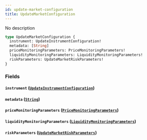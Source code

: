```yaml
---
id: update-market-configuration
title: UpdateMarketConfiguration
---
```



No description

```graphql
type UpdateMarketConfiguration {
  instrument: UpdateInstrumentConfiguration!
  metadata: [String]
  priceMonitoringParameters: PriceMonitoringParameters!
  liquidityMonitoringParameters: LiquidityMonitoringParameters!
  riskParameters: UpdateMarketRiskParameters!
}
```


### Fields

#### `instrument` ([`UpdateInstrumentConfiguration`](/docs/mainnet/graphql/objects/update-instrument-configuration))




#### `metadata` ([`String`](/docs/mainnet/graphql/scalars/string))




#### `priceMonitoringParameters` ([`PriceMonitoringParameters`](/docs/mainnet/graphql/objects/price-monitoring-parameters))




#### `liquidityMonitoringParameters` ([`LiquidityMonitoringParameters`](/docs/mainnet/graphql/objects/liquidity-monitoring-parameters))




#### `riskParameters` ([`UpdateMarketRiskParameters`](/docs/mainnet/graphql/unions/update-market-risk-parameters))






